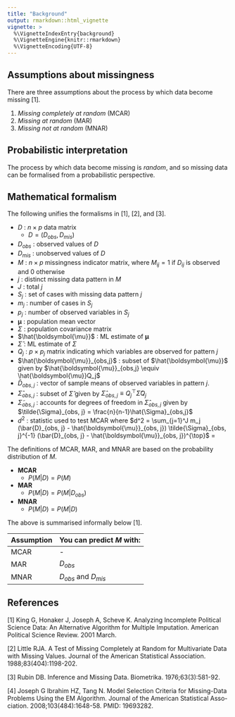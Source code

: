 ```yaml
---
title: "Background"
output: rmarkdown::html_vignette
vignette: >
  %\VignetteIndexEntry{background}
  %\VignetteEngine{knitr::rmarkdown}
  %\VignetteEncoding{UTF-8}
---
```


## Assumptions about missingness

There are three assumptions about the process by which data become missing \[1].

1. *Missing completely at random* (MCAR)
2. *Missing at random* (MAR)
3. *Missing not at random* (MNAR)

## Probabilistic interpretation

The process by which data become missing is *random*, and so missing
data can be formalised from a probabilistic perspective.

## Mathematical formalism

The following unifies the formalisms in \[1], \[2], and \[3].

- $D$ : $n \times p$ data matrix
  - $D = (D_{obs}, D_{mis})$
- $D_{obs}$ : observed values of $D$
- $D_{mis}$ : unobserved values of $D$
- $M$ : $n \times p$ missingness indicator matrix, where $M_{ij} = 1$
if $D_{ij}$ is observed and $0$ otherwise
- $j$ : distinct missing data pattern in $M$
- $J$ : total $j$
- $S_j$ : set of cases with missing data pattern $j$
- $m_j$ : number of cases in $S_j$
- $p_j$ : number of observed variables in $S_j$
- $\boldsymbol{\mu}$ : population mean vector
- $\Sigma$ : population covariance matrix
- $\hat{\boldsymbol{\mu}}$ : ML estimate of $\boldsymbol{\mu}$
- $\hat{\Sigma}$ : ML estimate of $\Sigma$
- $Q_j$ : $p \times p_j$ matrix indicating which variables are observed for pattern $j$
- $\hat{\boldsymbol{\mu}}_{obs,j}$ : subset of $\hat{\boldsymbol{\mu}}$ given by $\hat{\boldsymbol{\mu}}_{obs,j} \equiv \hat{\boldsymbol{\mu}}Q_j$
- $\bar{D}_{obs, j}$ : vector of sample means of observed variables in pattern $j$.
- $\hat{\Sigma}_{obs,j}$ : subset of $\hat{\Sigma}$ given by $\hat{\Sigma}_{obs,j} \equiv Q_j^{\top}\hat{\Sigma} Q_j$
- $\tilde{\Sigma}_{obs, j}$ : accounts for degrees of freedom in $\hat{\Sigma}_{obs,j}$ given by $\tilde{\Sigma}_{obs, j} = \frac{n}{n-1}\hat{\Sigma}_{obs,j}$
- $d^2$ : statistic used to test MCAR where $d^2 = \sum_{j=1}^J m_j (\bar{D}_{obs, j} - \hat{\boldsymbol{\mu}}_{obs, j}) \tilde{\Sigma}_{obs, j}^{-1}
(\bar{D}_{obs, j} - \hat{\boldsymbol{\mu}}_{obs, j})^{\top}$ =


The definitions of MCAR, MAR, and MNAR are based on the probability distribution of $M$.

  - **MCAR**
    - $P(M|D) = P(M)$
  - **MAR**
    - $P(M|D) = P(M|D_{obs})$
  - **MNAR**
    - $P(M|D) = P(M|D)$

The above is summarised informally below \[1].

| Assumption | You can predict $M$ with: |
|--------|--------|
| MCAR | - |
| MAR | $D_{obs}$ |
| MNAR | $D_{obs}$ and $D_{mis}$ |

## References

[1] King G, Honaker J, Joseph A, Scheve K. Analyzing Incomplete Political Science Data: An Alternative
Algorithm for Multiple Imputation. American Political Science Review. 2001 March.

[2] Little RJA. A Test of Missing Completely at Random for Multivariate Data with Missing Values. Journal
of the American Statistical Association. 1988;83(404):1198-202.

[3] Rubin DB. Inference and Missing Data. Biometrika. 1976;63(3):581-92.

[4] Joseph G Ibrahim HZ, Tang N. Model Selection Criteria for Missing-Data Problems Using the EM Algorithm.
Journal of the American Statistical Asso- ciation. 2008;103(484):1648-58. PMID: 19693282.

